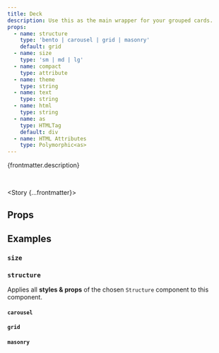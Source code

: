 ```yaml
---
title: Deck
description: Use this as the main wrapper for your grouped cards.
props:
  - name: structure
    type: 'bento | carousel | grid | masonry'
    default: grid
  - name: size
    type: 'sm | md | lg'
  - name: compact
    type: attribute
  - name: theme
    type: string
  - name: text
    type: string
  - name: html
    type: string
  - name: as
    type: HTMLTag
    default: div
  - name: HTML Attributes
    type: Polymorphic<as>
---
```




{frontmatter.description}

<br />

<Story {...frontmatter}>
  <DecorativeBox />
  <DecorativeBox />
  <DecorativeBox />
  <DecorativeBox />
</Story>

## Props

<PropsTable props={frontmatter.props} />

## Examples

### `size`

<SizeProp />

### `structure`

Applies all **styles & props** of the chosen `Structure` component to this component.

#### `carousel`

<CarouselProp />

#### `grid`

<GridProp />

#### `masonry`

<MasonryProp />
